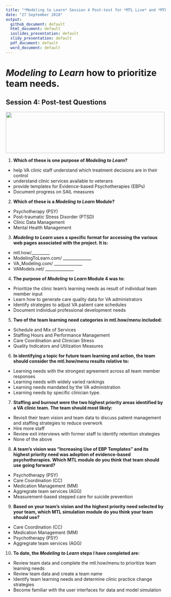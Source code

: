 ```yaml
---
title: "*Modeling to Learn* Session 4 Post-test for *MTL Live* and *MTL Video*"
date: "27 September 2018"
output: 
  github_document: default
  html_document: default
  ioslides_presentation: default
  slidy_presentation: default
  pdf_document: default
  word_document: default
---
```


# *Modeling to Learn* how to prioritize team needs.
<!-- MTL Logo, HTML img tag -->
## Session 4: Post-test Questions	
<img src = "https://raw.githubusercontent.com/lzim/teampsd/teampsd_style/mtl_logo/mtl_testdontguess_sm.png"
     height = "130" width = "500">  
     
1.	**Which of these is one purpose of *Modeling to Learn*?**
-	help VA clinic staff understand which treatment decisions are in their control
-	understand clinic services available to veterans
-	provide templates for Evidence-based Psychotherapies (EBPs)
-	Document progress on SAIL measures
	
2.	**Which of these is a *Modeling to Learn* Module?**
-	Psychotherapy (PSY)
-	Post-traumatic Stress Disorder (PTSD)
-	Clinic Data Management
-	Mental Health Management
	
3.	***Modeling to Learn* uses a specific format for accessing the various web pages associated with the project. It is:**
-	mtl.how/_________
-	ModelingToLearn.com/ ______________
-	VA_Modeling.com/ ______________
-	VAModels.net/ ______________
	
4.	**The purpose of *Modeling to Learn* Module 4 was to:**
-	Prioritize the clinic team’s learning needs as result of individual team member input
-	Learn how to generate care quality data for VA administrators
-	Identify strategies to adjust VA patient care schedules
-	Document individual professional development needs
	
5.	**Two of the team learning need categories in mtl.how/menu included:**
-	Schedule and Mix of Services
-	Staffing Hours and Performance Management
-	Care Coordination and Clinician Stress
-	Quality Indicators and Utilization Measures
		
6.	**In identifying a topic for future team learning and action, the team should consider the mtl.how/menu results relative to:**
-	Learning needs with the strongest agreement across all team member responses
-	Learning needs with widely varied rankings
-	Learning needs mandated by the VA administration
-	Learning needs by specific clinician type.
		
7.	**Staffing and burnout were the two highest priority areas identified by a VA clinic team. The team should most likely:**
-	Revisit their team vision and team data to discuss patient management and staffing strategies to reduce overwork
-	Hire more staff
-	Review exit interviews with former staff to identify retention strategies
-	None of the above 
	
8.	**A team’s vision was “Increasing Use of EBP Templates” and its highest priority need was adoption of evidence-based psychotherapies. Which MTL module do you think that team should use going forward?**
-	Psychotherapy (PSY)
-	Care Coordination (CC)
-	Medication Management (MM)
-	Aggregrate team services (AGG)
-	Measurement-based stepped care for suicide prevention 
	
9.	**Based on your team’s vision and the highest priority need selected by your team, which MTL simulation module do you think your team should use?**
-	Care Coordination (CC)
-	Medication Management (MM)
-	Psychotherapy (PSY)
-	Aggregrate team services (AGG)
	
10.	**To date, the *Modeling to Learn* steps I have completed are:**
-	Review team data and complete the mtl.how/menu to prioritize team learning needs
-	Review team data and create a team name
-	Identify team learning needs and determine clinic practice change strategies
-	Become familiar with the user interfaces for data and model simulation
